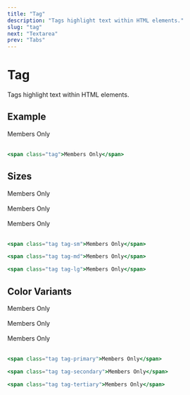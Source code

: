 ```yaml
---
title: "Tag"
description: "Tags highlight text within HTML elements."
slug: "tag"
next: "Textarea"
prev: "Tabs"
---
```


# Tag

Tags highlight text within HTML elements.

## Example

<span className="tag">Members Only</span>
<br /><br />

```jsx
<span class="tag">Members Only</span>
```

## Sizes

<span className="tag tag-sm">Members Only</span>
<br /><br />
<span className="tag tag-md">Members Only</span>
<br /><br />
<span className="tag tag-lg">Members Only</span>
<br /><br />

```jsx
<span class="tag tag-sm">Members Only</span>

<span class="tag tag-md">Members Only</span>

<span class="tag tag-lg">Members Only</span>
```

## Color Variants

<span className="tag tag-primary">Members Only</span>
<br /><br />
<span className="tag tag-secondary">Members Only</span>
<br /><br />
<span className="tag tag-tertiary">Members Only</span>
<br /><br />

```jsx
<span class="tag tag-primary">Members Only</span>

<span class="tag tag-secondary">Members Only</span>

<span class="tag tag-tertiary">Members Only</span>
```